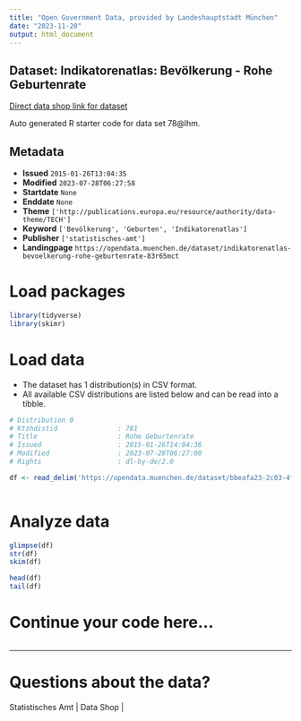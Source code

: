 ```yaml
---
title: "Open Government Data, provided by Landeshauptstadt München"
date: "2023-11-20"
output: html_document
---
```


## Dataset: Indikatorenatlas: Bevölkerung - Rohe Geburtenrate

[Direct data shop link for dataset](https://opendata.muenchen.de/dataset/indikatorenatlas-bevoelkerung-rohe-geburtenrate-83r65mct)

Auto generated R starter code for data set 78@lhm.

## Metadata

- **Issued** `2015-01-26T13:04:35`
- **Modified** `2023-07-28T06:27:58`
- **Startdate** `None`
- **Enddate** `None`
- **Theme** `['http://publications.europa.eu/resource/authority/data-theme/TECH']`
- **Keyword** `['Bevölkerung', 'Geburten', 'Indikatorenatlas']`
- **Publisher** `['statistisches-amt']`
- **Landingpage** `https://opendata.muenchen.de/dataset/indikatorenatlas-bevoelkerung-rohe-geburtenrate-83r65mct`


# Load packages

```r

library(tidyverse)
library(skimr)

```

# Load data

-   The dataset has 1 distribution(s) in CSV format.
-   All available CSV distributions are listed below and can be read into a tibble.

```r

# Distribution 0
# Ktzhdistid               : 781
# Title                    : Rohe Geburtenrate
# Issued                   : 2015-01-26T14:04:36
# Modified                 : 2023-07-28T06:27:00
# Rights                   : dl-by-de/2.0

df <- read_delim('https://opendata.muenchen.de/dataset/bbeafa23-2c03-4fca-9b2e-c4b78c4ff850/resource/1ec077d4-93f1-4b64-b2a4-663a55cd7c57/download/indikat_bevoelkerung_rohe_geburtenrate_240723.csv')



```

# Analyze data

```r

glimpse(df)
str(df)
skim(df)

head(df)
tail(df)

```

# Continue your code here...

```r

```

------------------------------------------------------------------------

# Questions about the data?

Statistisches Amt | Data Shop | 
